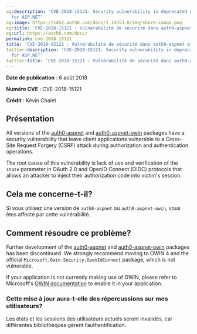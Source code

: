```yaml
---
og:description: 'CVE-2018-15121: Security vulnerability in deprecated Auth0 middleware
  for ASP.NET'
og:image: https://cdn2.auth0.com/docs/1.14553.0/img/share-image.png
og:title: 'CVE-2018-15121 : Vulnérabilité de sécurité dans auth0-aspnet et auth0-aspnet-owin'
og:url: https://auth0.com/docs/
permalink: cve-2018-15121
title: 'CVE-2018-15121 : Vulnérabilité de sécurité dans auth0-aspnet et auth0-aspnet-owin'
twitter:description: 'CVE-2018-15121: Security vulnerability in deprecated Auth0 middleware
  for ASP.NET'
twitter:title: 'CVE-2018-15121 : Vulnérabilité de sécurité dans auth0-aspnet et auth0-aspnet-owin'
---
```


**Date de publication** : 6 août 2018

**Numéro CVE** : CVE-2018-15121

**Crédit** : Kévin Chalet

## Présentation

All versions of the [auth0-aspnet](https://github.com/auth0/auth0-aspnet) and [auth0-aspnet-owin](https://github.com/auth0/auth0-aspnet-owin) packages have a security vulnerability that leave client applications vulnerable to a Cross-Site Request Forgery (CSRF) attack during authorization and authentication operations.

The root cause of this vulnerability is lack of use and verification of the `state` parameter in <Tooltip tip="OAuth 2.0: Authorization framework that defines authorization protocols and workflows." cta="View Glossary" href="/docs/glossary?term=OAuth+2.0">OAuth 2.0</Tooltip> and <Tooltip tip="OpenID: Open standard for authentication that allows applications to verify users' identities without collecting and storing login information." cta="View Glossary" href="/docs/glossary?term=OpenID">OpenID</Tooltip> Connect (OIDC) protocols that allows an attacker to inject their authorization code into victim's session.

## Cela me concerne-t-il?

Si vous utilisez une version de `auth0-aspnet` ou `auth0-aspnet-owin`, vous êtes affecté par cette vulnérabilité.

## Comment résoudre ce problème?

Further development of the [auth0-aspnet](https://github.com/auth0/auth0-aspnet) and [auth0-aspnet-owin](https://github.com/auth0/auth0-aspnet-owin) packages has been discontinued. We strongly recommend moving to OWIN 4 and the official `Microsoft.Owin.Security.OpenIdConnect` package, which is not vulnerable.

If your application is not currently making use of OWIN, please refer to Microsoft's [OWIN documentation](https://docs.microsoft.com/en-us/aspnet/aspnet/overview/owin-and-katana/) to enable it in your application.

### Cette mise à jour aura-t-elle des répercussions sur mes utilisateurs?

Les états et les sessions des utilisateurs actuels seront invalidés, car différentes bibliothèques gèrent l’authentification.
